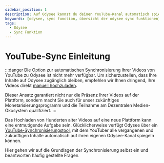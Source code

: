 ---
sidebar_position: 1
description: Auf Odysee kannst du deinen YouTube-Kanal automatisch spiegeln, in diesem Leitfaden wir dir, wie das geht.
keywords: [odysee, sync function, übersicht der odysee sync funktionen]
tags:
  - Odysee
  - Sync Funktion
---

# YouTube-Sync Einleitung

:::danger Die Option zur automatischen Synchronisierung Ihrer Videos von YouTube zu Odysee ist nicht mehr verfügbar. Um sicherzustellen, dass Ihre Inhalte auf Odysee zugänglich bleiben, empfehlen wir Ihnen dringend, Ihre Videos direkt [manuell hochzuladen](https://help.odysee.tv/de/category-uploading/).

Dieser Ansatz garantiert nicht nur die Präsenz Ihrer Videos auf der Plattform, sondern macht Sie auch für unser zukünftiges Monetarisierungsprogramm und die Teilnahme am Dezentralen Medien-Ökosystem qualifiziert.
:::

Das Hochladen von Hunderten alter Videos auf eine neue Plattform kann eine entmutigende Aufgabe sein. Glücklicherweise verfügt Odysee über ein [YouTube-Synchronisierungstool](https://odysee.com/$/youtube?reset_scroll=youtube&new_channel=true), mit dem YouTuber alle vergangenen und zukünftigen Inhalte automatisch auf ihren eigenen Odysee-Kanal spiegeln können.

Hier gehen wir auf die Grundlagen der Synchronisierung selbst ein und beantworten häufig gestellte Fragen.

<CategoryCards/>

